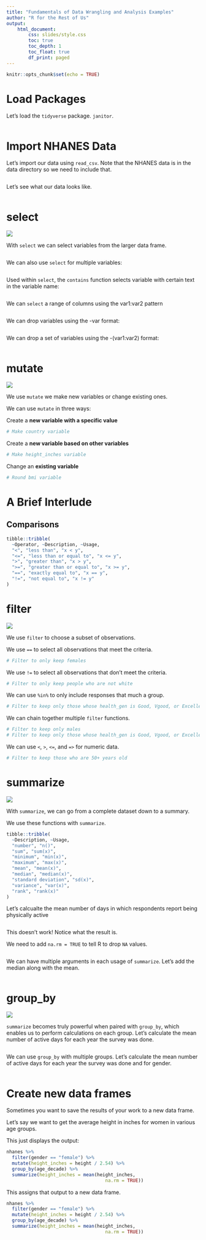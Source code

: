 ```yaml
---
title: "Fundamentals of Data Wrangling and Analysis Examples"
author: "R for the Rest of Us"
output: 
    html_document:
        css: slides/style.css
        toc: true
        toc_depth: 1
        toc_float: true
        df_print: paged
---
```



```r
knitr::opts_chunk$set(echo = TRUE)
```


# Load Packages

Let's load the `tidyverse` package.  `janitor`. 

```r

```

# Import NHANES Data

Let's import our data using `read_csv`. Note that the NHANES data is in the data directory so we need to include that.

```r

```

Let's see what our data looks like.

```r

```



# select

![](slides/images/select.png)

With `select` we can select variables from the larger data frame.

```r

```


We can also use `select` for multiple variables:

```r

```


Used within `select`, the `contains` function selects variable with certain text in the variable name:


```r

```



We can `select` a range of columns using the var1:var2 pattern


```r

```


We can drop variables using the -var format:


```r

```



We can drop a set of variables using the -(var1:var2) format:


```r

```

# mutate

![](slides/images/mutate.png)

We use `mutate` we make new variables or change existing ones. 

We can use `mutate` in three ways:

Create a **new variable with a specific value**

```r
# Make country variable
```


Create a **new variable based on other variables**

```r
# Make height_inches variable
```

Change an **existing variable**

```r
# Round bmi variable
```



# A Brief Interlude

## Comparisons

```r

tibble::tribble(
  ~Operator, ~Description, ~Usage,
  "<", "less than", "x < y",
  "<=", "less than or equal to", "x <= y",
  ">", "greater than", "x > y",
  ">=", "greater than or equal to", "x >= y",
  "==", "exactly equal to", "x == y",
  "!=", "not equal to", "x != y"
)
```



# filter

![](slides/images/filter.png)

We use `filter` to choose a subset of observations.

We use `==` to select all observations that meet the criteria.


```r
# Filter to only keep females
```

We use `!=` to select all observations that don't meet the criteria.

```r
# Filter to only keep people who are not white
```



We can use `%in%` to only include responses that much a group. 

```r
# Filter to keep only those whose health_gen is Good, Vgood, or Excellent
```


We can chain together multiple `filter` functions. 

```r
# Filter to keep only males
# Filter to keep only those whose health_gen is Good, Vgood, or Excellent
```


We can use `<`, `>`, `<=`, and `=>` for numeric data.

```r
# Filter to keep those who are 50+ years old
```




# summarize

![](slides/images/summarize.png)


With `summarize`, we can go from a complete dataset down to a summary.

We use these functions with `summarize`.

```r
tibble::tribble(
  ~Description, ~Usage,
  "number", "n()",
  "sum", "sum(x)",
  "minimum", "min(x)",
  "maximum", "max(x)",
  "mean", "mean(x)",
  "median", "median(x)",
  "standard deviation", "sd(x)",
  "variance", "var(x)",
  "rank", "rank(x)"
)
```


Let's calcualte the mean number of days in which respondents report being physically active
```r

```

This doesn't work! Notice what the result is. 

We need to add `na.rm = TRUE` to tell R to drop `NA` values.


```r

```


We can have multiple arguments in each usage of `summarize`. Let's add the median along with the mean.

```r

```




# group_by

![](slides/images/group-by.png)


`summarize` becomes truly powerful when paired with `group_by`, which enables us to perform calculations on each group. Let's calculate the mean number of active days for each year the survey was done.


```r

```

We can use `group_by` with multiple groups. Let's calculate the mean number of active days for each year the survey was done and for gender.

```r

```



# Create new data frames

Sometimes you want to save the results of your work to a new data frame. 

Let's say we want to get the average height in inches for women in various age groups.

This just displays the output:

```r
nhanes %>% 
  filter(gender == "female") %>% 
  mutate(height_inches = height / 2.54) %>% 
  group_by(age_decade) %>% 
  summarize(height_inches = mean(height_inches,
                                    na.rm = TRUE)) 
```

This assigns that output to a new data frame.

```r
nhanes %>% 
  filter(gender == "female") %>% 
  mutate(height_inches = height / 2.54) %>% 
  group_by(age_decade) %>% 
  summarize(height_inches = mean(height_inches,
                                    na.rm = TRUE)) 
```


